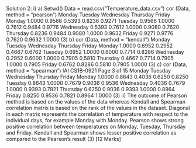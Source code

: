 Solution 2:
i) a) Setwd()
Data = read.csv(“Temperature_data.csv”)
cor (Data, method = “pearson”)
Monday Tuesday Wednesday Thursday Friday
Monday 1.0000 0.9566 0.5393 0.8236 0.9271
Tuesday 0.9566 1.0000 0.7612 0.9484 0.9776
Wednesday 0.5393 0.7612 1.0000 0.9080 0.7620
Thursday 0.8236 0.9484 0.9080 1.0000 0.9632
Friday 0.9271 0.9776 0.7620 0.9632 1.0000 (3)
b) cor (Data, method = “kendall”)
Monday Tuesday Wednesday Thursday Friday
Monday 1.0000 0.6952 0.2952 0.4667 0.6762
Tuesday 0.6952 1.0000 0.6000 0.7714 0.8286
Wednesday 0.2952 0.6000 1.0000 0.7905 0.5810
Thursday 0.4667 0.7714 0.7905 1.0000 0.7905
Friday 0.6762 0.8286 0.5810 0.7905 1.0000 (3)
c) cor (Data, method = “spearman”)
IAI CS1B-0921
Page 3 of 15
Monday Tuesday Wednesday Thursday Friday
Monday 1.0000 0.8643 0.4036 0.6250 0.8250
Tuesday 0.8643 1.0000 0.7679 0.9036 0.9536
Wednesday 0.4036 0.7679 1.0000 0.9393 0.7821
Thursday 0.6250 0.9036 0.9393 1.0000 0.8964
Friday 0.8250 0.9536 0.7821 0.8964 1.0000 (3)
ii) The outcome of Pearson method is based on the values of the data whereas Kendall and 
Spearman correlation matrix is based on the rank of the values in the dataset.
Diagonal in each matrix represents the correlation of temperature with respect to the individual 
days, for example Monday with Monday.
Pearson shows strong positive correlation between temperatures on Monday, Tuesday, 
Thursday and Friday.
Kendall and Spearman shows lesser positive correlation as compared to the Pearson’s result (3)
[12 Marks]
